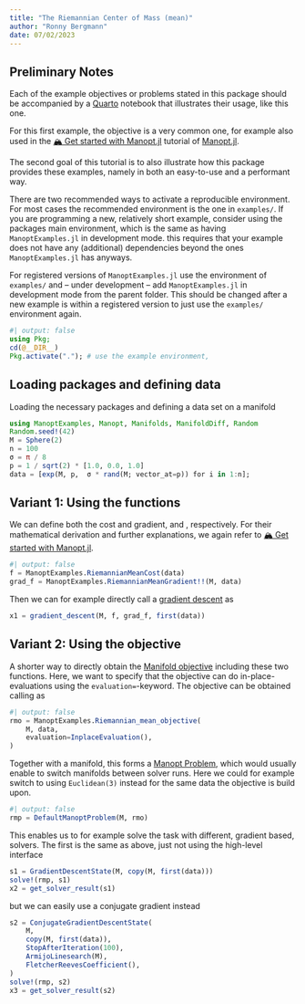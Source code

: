 ```yaml
---
title: "The Riemannian Center of Mass (mean)"
author: "Ronny Bergmann"
date: 07/02/2023
---
```


## Preliminary Notes

Each of the example objectives or problems stated in this package should
be accompanied by a [Quarto](https://quarto.org) notebook that illustrates their usage, like this one.

For this first example, the objective is a very common one, for example also used in the [🏔️ Get started with Manopt.jl](https://manoptjl.org/stable/tutorials/Optimize!/) tutorial of [Manopt.jl](https://manoptjl.org/).

The second goal of this tutorial is to also illustrate how this package provides these examples, namely in both an easy-to-use and a performant way.

There are two recommended ways to activate a reproducible environment.
For most cases the recommended environment is the one in `examples/`.
If you are programming a new, relatively short example, consider using the packages main environment, which is the same as having `ManoptExamples.jl` in development mode. this requires that your example does not have any (additional) dependencies beyond the ones `ManoptExamples.jl` has anyways.

For registered versions of `ManoptExamples.jl`  use the environment of `examples/` and – under development – add `ManoptExamples.jl` in development mode from the parent folder. This should be changed after a new example is within a registered version to just use the `examples/` environment again.

```julia
#| output: false
using Pkg;
cd(@__DIR__)
Pkg.activate("."); # use the example environment,
```

## Loading packages and defining data

Loading the necessary packages and defining a data set on a manifold

```julia
using ManoptExamples, Manopt, Manifolds, ManifoldDiff, Random
Random.seed!(42)
M = Sphere(2)
n = 100
σ = π / 8
p = 1 / sqrt(2) * [1.0, 0.0, 1.0]
data = [exp(M, p,  σ * rand(M; vector_at=p)) for i in 1:n];
```

## Variant 1: Using the functions

We can define both the cost and gradient, ``[`RiemannianMeanCost`](@ref ManoptExamples.RiemannianMeanCost)``{=commonmark} and ``[`RiemannianMeanGradient!!`](@ref ManoptExamples.RiemannianMeanGradient!!)``{=commonmark}, respectively.
For their mathematical derivation and further explanations,
we again refer to [🏔️ Get started with Manopt.jl](https://manoptjl.org/stable/tutorials/Optimize!/).

```julia
#| output: false
f = ManoptExamples.RiemannianMeanCost(data)
grad_f = ManoptExamples.RiemannianMeanGradient!!(M, data)
```

Then we can for example directly call a [gradient descent](https://manoptjl.org/stable/solvers/gradient_descent/) as

```julia
x1 = gradient_descent(M, f, grad_f, first(data))
```


## Variant 2: Using the objective

A shorter way to directly obtain the [Manifold objective](https://manoptjl.org/stable/plans/objective/) including these two functions.
Here, we want to specify that the objective can do in-place-evaluations using the `evaluation=`-keyword. The objective can be obtained calling
``[`Riemannian_mean_objective`](@ref ManoptExamples.Riemannian_mean_objective)``{=commonmark} as

```julia
#| output: false
rmo = ManoptExamples.Riemannian_mean_objective(
    M, data,
    evaluation=InplaceEvaluation(),
)
```

Together with a manifold, this forms a [Manopt Problem](https://manoptjl.org/stable/plans/problem/), which would usually enable to switch manifolds between solver runs. Here we could for example switch to using `Euclidean(3)` instead for the same data the objective is build upon.

```julia
#| output: false
rmp = DefaultManoptProblem(M, rmo)
```

This enables us to for example solve the task with different, gradient based, solvers. The first is the same as above, just not using the high-level interface

```julia
s1 = GradientDescentState(M, copy(M, first(data)))
solve!(rmp, s1)
x2 = get_solver_result(s1)
```

but we can easily use a conjugate gradient instead

```julia
s2 = ConjugateGradientDescentState(
    M,
    copy(M, first(data)),
    StopAfterIteration(100),
    ArmijoLinesearch(M),
    FletcherReevesCoefficient(),
)
solve!(rmp, s2)
x3 = get_solver_result(s2)
```
